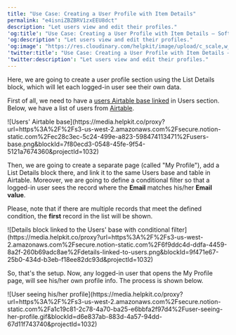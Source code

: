```yaml
---
title: "Use Case: Creating a User Profile with Item Details"
permalink: "e4isniZBZBRV1zxEEU8dct"
description: "Let users view and edit their profiles."
'og:title': "Use Case: Creating a User Profile with Item Details – Softr Help Docs"
'og:description': "Let users view and edit their profiles."
'og:image': "https://res.cloudinary.com/helpkit/image/upload/c_scale,w_700,q_auto/v1674219840/softrdocs_meta_OG_Image_Url_258f31c013.png"
'twitter:title': "Use Case: Creating a User Profile with Item Details – Softr Help Docs"
'twitter:description': "Let users view and edit their profiles."
---
```

Here, we are going to create a user profile section using the List Details block, which will let each logged-in user see their own data.

First of all, we need to have a [users Airtable base linked](/add-and-manage-users/pxnkp9H3qyEVMF6XUceqnj/syncing-users-with-a-data-source/hshRGygHr4T33EnaLntGf9) in Users section. Below, we have a list of users from [Airtable](/data-sources/1YYStCJukT15Lh2j93qo9A/airtable/jHX7kfH7QvkVcELQvS3VoX).
<Frame caption="Users' Airtable base">![Users' Airtable base](https://media.helpkit.co/proxy?url=https%3A%2F%2Fs3-us-west-2.amazonaws.com%2Fsecure.notion-static.com%2Fec28c3ec-5c24-499e-a823-598474113471%2Fusers-base.png&blockId=7f80ecd3-0548-45fe-9f54-5121a7674360&projectId=1032)</Frame>

Then, we are going to create a separate page (called "My Profile"), add a List Details block there, and link it to the same Users base and table in Airtable. Moreover, we are going to define a conditional filter so that a logged-in user sees the record where the **Email** matches his/her **Email value**.

<Tip>Please, note that if there are multiple records that meet the defined condition, the **first** 
record in the list will be shown.</Tip>
<Frame caption="Details block linked to the Users' base with conditional filter">![Details block linked to the Users' base with conditional filter](https://media.helpkit.co/proxy?url=https%3A%2F%2Fs3-us-west-2.amazonaws.com%2Fsecure.notion-static.com%2F6f9ddc4d-ddfa-4459-8a2f-260b69adc8ae%2Fdetails-linked-to-users.png&blockId=9f471e67-25b0-434d-b3eb-f18ee82dc93d&projectId=1032)</Frame>

So, that's the setup. Now, any logged-in user that opens the My Profile page, will see his/her own profile info. The process is shown below.
<Frame caption="User seeing his/her profile">![User seeing his/her profile](https://media.helpkit.co/proxy?url=https%3A%2F%2Fs3-us-west-2.amazonaws.com%2Fsecure.notion-static.com%2Fa1c19c81-2c78-4a70-ba25-e6bbfa2f97d4%2Fuser-seeing-her-profile.gif&blockId=d6e837ab-883d-4a57-94dd-67d11f743740&projectId=1032)</Frame>